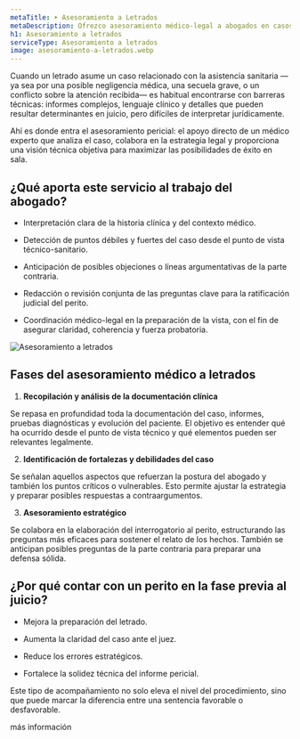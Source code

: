 ```yaml
---
metaTitle: ➤ Asesoramiento a Letrados
metaDescription: Ofrezco asesoramiento médico-legal a abogados en casos sanitarios. Interpreto informes clínicos, valoro la viabilidad médica del caso y ayudo a preparar la estrategia jurídica.
h1: Asesoramiento a letrados
serviceType: Asesoramiento a letrados
image: asesoramiento-a-letrados.webp
---
```



Cuando un letrado asume un caso relacionado con la asistencia sanitaria —ya sea por una posible negligencia médica, una secuela grave, o un conflicto sobre la atención recibida— es habitual encontrarse con barreras técnicas: informes complejos, lenguaje clínico y detalles que pueden resultar determinantes en juicio, pero difíciles de interpretar jurídicamente.

Ahí es donde entra el asesoramiento pericial: el apoyo directo de un médico experto que analiza el caso, colabora en la estrategia legal y proporciona una visión técnica objetiva para maximizar las posibilidades de éxito en sala.

<ServiceForm
  service="asesoramiento a letrados"
  client:visible
  heading="contacta conmigo"
/>

## ¿Qué aporta este servicio al trabajo del abogado?

- Interpretación clara de la historia clínica y del contexto médico.

- Detección de puntos débiles y fuertes del caso desde el punto de vista técnico-sanitario.

- Anticipación de posibles objeciones o líneas argumentativas de la parte contraria.

- Redacción o revisión conjunta de las preguntas clave para la ratificación judicial del perito.

- Coordinación médico-legal en la preparación de la vista, con el fin de asegurar claridad, coherencia y fuerza probatoria.

<Image
  loading="lazy"
  src="/img/services/asesoramiento-a-letrados.webp"
  alt="Asesoramiento a letrados"
  width={600}
  height={400}
/>

## Fases del asesoramiento médico a letrados

1. **Recopilación y análisis de la documentación clínica**

Se repasa en profundidad toda la documentación del caso, informes, pruebas diagnósticas y evolución del paciente. El objetivo es entender qué ha ocurrido desde el punto de vista técnico y qué elementos pueden ser relevantes legalmente.

2. **Identificación de fortalezas y debilidades del caso**

Se señalan aquellos aspectos que refuerzan la postura del abogado y también los puntos críticos o vulnerables. Esto permite ajustar la estrategia y preparar posibles respuestas a contraargumentos.

3. **Asesoramiento estratégico**

Se colabora en la elaboración del interrogatorio al perito, estructurando las preguntas más eficaces para sostener el relato de los hechos. También se anticipan posibles preguntas de la parte contraria para preparar una defensa sólida.

<CtaLinks modifier="service-page" />

## ¿Por qué contar con un perito en la fase previa al juicio?

- Mejora la preparación del letrado.

- Aumenta la claridad del caso ante el juez.

- Reduce los errores estratégicos.

- Fortalece la solidez técnica del informe pericial.

Este tipo de acompañamiento no solo eleva el nivel del procedimiento, sino que puede marcar la diferencia entre una sentencia favorable o desfavorable.

<MainCta modifier="service-page">más información</MainCta>
